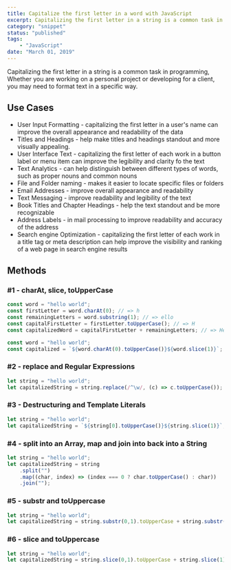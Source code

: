 ```yaml
---
title: Capitalize the first letter in a word with JavaScript
excerpt: Capitalizing the first letter in a string is a common task in programming, Whether you are working on a personal project or developing for a client, you may need to format text in a specific way.
category: "snippet"
status: "published"
tags:
    - "JavaScript"
date: "March 01, 2019"
---
```


Capitalizing the first letter in a string is a common task in programming, Whether you are working on a personal project or developing for a client, you may need to format text in a specific way.

## Use Cases

-   User Input Formatting - capitalizing the first letter in a user's name can improve the overall appearance and readability of the data
-   Titles and Headings - help make titles and headings standout and more visually appealing.
-   User Interface Text - capitalizing the first letter of each work in a button label or menu item can improve the legibility and clarity fo the text
-   Text Analytics - can help distinguish between different types of words, such as proper nouns and common nouns
-   File and Folder naming - makes it easier to locate specific files or folders
-   Email Addresses - improve overall appearance and readability
-   Text Messaging - improve readability and legibility of the text
-   Book Titles and Chapter Headings - help the text standout and be more recognizable
-   Address Labels - in mail processing to improve readability and accuracy of the address
-   Search engine Optimization - capitalizing the first letter of each work in a title tag or meta description can help improve the visibility and ranking of a web page in search engine results

## Methods

###  #1 - charAt, slice, toUpperCase

```javascript
const word = "hello world";
const firstLetter = word.charAt(0); // => h
const remainingLetters = word.substring(1); // => ello
const capitalFirstLetter = firstLetter.toUpperCase(); // => H
const capitalizedWord = capitalFirstLetter + remainingLetters; // => Hello
```

```javascript
const word = "hello world";
const capitalized = `${word.charAt(0).toUpperCase()}${word.slice(1)}`;
```

###  #2 - replace and Regular Expressions

```javascript
let string = "hello world";
let capitalizedString = string.replace(/^\w/, (c) => c.toUpperCase());
```

###  #3 - Destructuring and Template Literals

```javascript
let string = "hello world";
let capitalizedString = `${string[0].toUpperCase()}${string.slice(1)}`;
```

###  #4 - split into an Array, map and join into back into a String

```javascript
let string = "hello world";
let capitalizedString = string
    .split("")
    .map((char, index) => (index === 0 ? char.toUpperCase() : char))
    .join("");
```


###  #5 - substr and toUppercase

```javascript
let string = "hello world";
let capitalizedString = string.substr(0,1).toUpperCase + string.substr(1);
```

###  #6 - slice and toUppercase

```javascript
let string = "hello world";
let capitalizedString = string.slice(0,1).toUpperCase + string.slice(1);
```